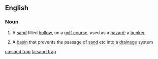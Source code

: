 ==English==
{{wikipedia}}

===Noun===
{{en-noun}}

# A [[sand]] filled [[hollow]], on a [[golf course]], used as a [[hazard]]; a [[bunker]]
# {{label|en|architecture}} A [[basin]] that prevents the passage of [[sand]] etc into a [[drainage]] system

[[ca:sand trap]]
[[ta:sand trap]]